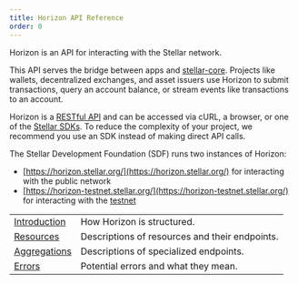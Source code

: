 ```yaml
---
title: Horizon API Reference
order: 0
---
```



Horizon is an API for interacting with the Stellar network.

This API serves the bridge between apps and [stellar-core](../../glossary/stellar-core.mdx). Projects like wallets, decentralized exchanges, and asset issuers use Horizon to submit transactions, query an account balance, or stream events like transactions to an account.

Horizon is a [RESTful API](https://en.wikipedia.org/wiki/Representational_state_transfer) and can be accessed via cURL, a browser, or one of the [Stellar SDKs](../../software-and-sdks/overview.mdx). To reduce the complexity of your project, we recommend you use an SDK instead of making direct API calls.

The Stellar Development Foundation (SDF) runs two instances of Horizon:

- [https://horizon.stellar.org/](https://horizon.stellar.org/) for interacting with the public network
- [https://horizon-testnet.stellar.org/](https://horizon-testnet.stellar.org/) for interacting with the [testnet](../../glossary/testnet.mdx)

<MethodTable title="API Reference Sections">

|  |  |
| --- | --- |
| [Introduction](../introduction) | How Horizon is structured. |
| [Resources](../resources) | Descriptions of resources and their endpoints. |
| [Aggregations](../aggregations) | Descriptions of specialized endpoints. |
| [Errors](../errors) | Potential errors and what they mean. |

</MethodTable>

